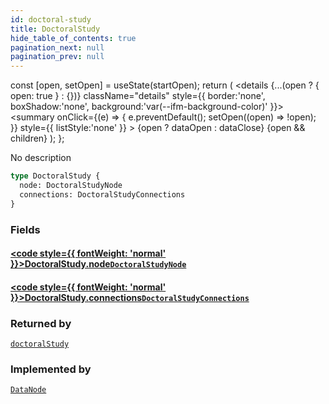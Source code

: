 ```yaml
---
id: doctoral-study
title: DoctoralStudy
hide_table_of_contents: true
pagination_next: null
pagination_prev: null
---
```







  const [open, setOpen] = useState(startOpen);
  return (
    <details {...(open ? { open: true } : {})} className="details" style={{ border:'none', boxShadow:'none', background:'var(--ifm-background-color)' }}>
      <summary
        onClick={(e) => {
          e.preventDefault();
          setOpen((open) => !open);
        }}
        style={{ listStyle:'none' }}
      >
      {open ? dataOpen : dataClose}
      </summary>
      {open && children}
    </details>
  );
};




No description


```graphql
type DoctoralStudy {
  node: DoctoralStudyNode
  connections: DoctoralStudyConnections
}
```




### Fields

#### [<code style={{ fontWeight: 'normal' }}>DoctoralStudy.<b>node</b></code>](#)<Bullet />[`DoctoralStudyNode`](/cris/objects/doctoral-study-node) <Badge class="secondary" text="object"/>
> 
> 

#### [<code style={{ fontWeight: 'normal' }}>DoctoralStudy.<b>connections</b></code>](#)<Bullet />[`DoctoralStudyConnections`](/cris/objects/doctoral-study-connections) <Badge class="secondary" text="object"/>
> 
> 



### Returned by

[`doctoralStudy`](/cris/queries/doctoral-study)  <Badge class="secondary" text="query"/>

### Implemented by

[`DataNode`](/cris/unions/data-node)  <Badge class="secondary" text="union"/>


